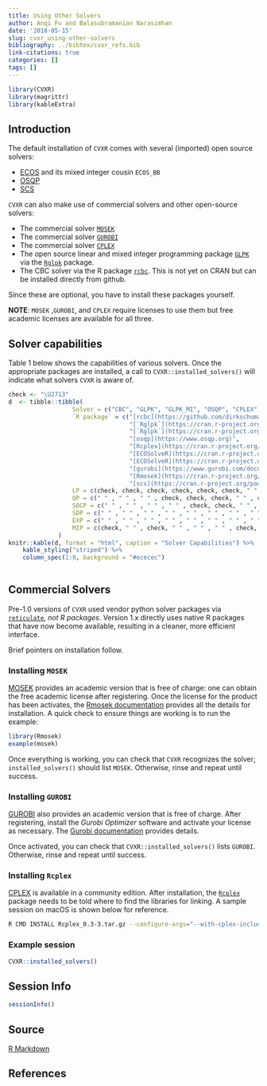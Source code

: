 ```yaml
---
title: Using Other Solvers
author: Anqi Fu and Balasubramanian Narasimhan
date: '2018-05-15'
slug: cvxr_using-other-solvers
bibliography: ../bibtex/cvxr_refs.bib
link-citations: true
categories: []
tags: []
---
```



```r
library(CVXR)
library(magrittr)
library(kableExtra)
```

## Introduction

The default installation of `CVXR` comes with several (imported) open source solvers:

- [ECOS](https://github.com/embotech/ecos) and its mixed integer
  cousin `ECOS_BB`
- [OSQP](https://www.osqp.org)
- [SCS](https://github.com/cvxgrp/scs)
  
`CVXR` can also make use of commercial solvers and other open-source solvers:

- The commercial solver [`MOSEK`](https://www.mosek.com/)
- The commercial solver [`GUROBI`](https://www.gurobi.com/)
- The commercial solver [`CPLEX`](https://www.ibm.com/analytics/cplex-optimizer)
- The open source linear and mixed integer programming package
  [`GLPK`](https://www.gnu.org/software/glpk/) via the
  [`Rglpk`](https://cran.r-project.org/package=Rglpk) package.
- The CBC solver via the R package
  [`rcbc`](https://github.com/dirkschumacher/rcbc). This is not yet on
  CRAN but can be installed directly from github.

Since these are optional, you have to install these packages
yourself. 

__NOTE__: `MOSEK` ,`GUROBI`, and `CPLEX` require licenses to use them
but free academic licenses are available for all three.

## Solver capabilities

Table 1 below shows the capabilities of various solvers.  Once the
appropriate packages are installed, a call to
`CVXR::installed_solvers()` will indicate what solvers `CVXR` is aware
of.


```r
check <- "\U2713"
d  <- tibble::tibble(
                  Solver = c("CBC", "GLPK", "GLPK_MI", "OSQP", "CPLEX", "ECOS", "ECOS_BB", "GUROBI", "MOSEK", "SCS"),
                  `R package` = c("[rcbc](https://github.com/dirkschumacher/rcbc)",
                                  "[`Rglpk`](https://cran.r-project.org/package=Rglpk)",
                                  "[`Rglpk`](https://cran.r-project.org/package=Rglpk)",
                                  "[osqp](https://www.osqp.org)",
                                  "[Rcplex](https://cran.r-project.org/package=Rcplex)",
                                  "[ECOSolveR](https://cran.r-project.org/package=ECOSolveR)",
                                  "[ECOSolveR](https://cran.r-project.org/package=ECOSolveR)",
                                  "[gurobi](https://www.gurobi.com/documentation/9.0/refman/ins_the_r_package.html)",
                                  "[Rmosek](https://cran.r-project.org/package=Rglpk)",
                                  "[scs](https://cran.r-project.org/package=scs)"),
                  LP = c(check, check, check, check, check, check, " " , check, check, check),
                  QP = c(" " , " " , " " , check, check, check, " " , check, check, check),
                  SOCP = c(" " , " " , " " , " " , check, check, " " , check, check, check),
                  SDP = c(" " , " " , " " , " " , " " , " " , " " , " " , check, check),
                  EXP = c(" " , " " , " " , " " , " " , " " , " " , " " , check, check),
                  MIP = c(check, " " , check, " " , " " , " " , check, check, check, check)
              )
knitr::kable(d, format = "html", caption = "Solver Capabilities") %>%
    kable_styling("striped") %>%
    column_spec(1:8, background = "#ececec")
                  
```

## Commercial Solvers

Pre-1.0 versions of `CVXR` used vendor python solver packages via
[`reticulate`](https://cran.r-project.org/package=reticulate), _not R
packages_. Version 1.x directly uses native R packages that have now
become available, resulting in a cleaner, more efficient interface.

Brief pointers on installation follow.

### Installing `MOSEK`

[MOSEK](https://www.mosek.com) provides an academic version that is
free of charge: one can obtain the free academic license after
registering. Once the license for the product has been activates, the
[Rmosek documentation](https://docs.mosek.com/9.1/rmosek/index.html)
provides all the details for installation. A quick check to ensure
things are working is to run the example:

```r
library(Rmosek)
example(mosek)
```

Once everything is working, you can check that `CVXR` recognizes the
solver; `installed_solvers()` should list `MOSEK`. Otherwise, rinse
and repeat until success.

### Installing `GUROBI`

[GUROBI](https://www.gurobi.com) also provides an academic version
that is free of charge. After registering, install the _Gurobi
Optimizer_ software and activate your license as necessary. The
[Gurobi
documentation](https://www.gurobi.com/documentation/9.0/quickstart_mac/r_interface.html#section:R)
provides details.

Once activated, you can check that `CVXR::installed_solvers()` lists
`GUROBI`. Otherwise, rinse and repeat until success.

### Installing `Rcplex`

[CPLEX](https://www.ibm.com/analytics/cplex-optimizer) is available in
a community edition. After installation, the
[`Rcplex`](https://cran.r-project.org/package=Rcplex) package needs to
be told where to find the libraries for linking. A sample session on
macOS is shown below for reference. 

```bash
R CMD INSTALL Rcplex_0.3-3.tar.gz --configure-args="--with-cplex-include=/Applications/CPLEX_Studio_Community129/cplex/include --with-cplex-lib='-L/Applications/CPLEX_Studio_Community129/cplex/lib/x86-64_osx/static_pic -lilocplex -lcplex'"
```

### Example session

```r
CVXR::installed_solvers()
```

## Session Info

```r
sessionInfo()
```

## Source

[R Markdown](https://github.com/bnaras/cvxr_docs/blob/master/content/cvxr_examples/using-other-solvers.Rmd)

## References
